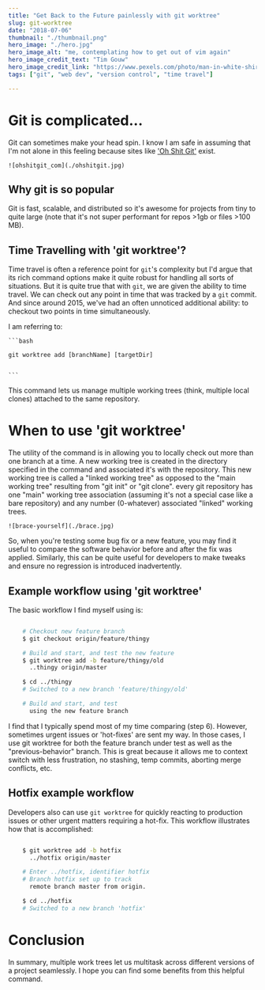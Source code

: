 ```yaml
---
title: "Get Back to the Future painlessly with git worktree"
slug: git-worktree
date: "2018-07-06"
thumbnail: "./thumbnail.png"
hero_image: "./hero.jpg"
hero_image_alt: "me, contemplating how to get out of vim again"
hero_image_credit_text: "Tim Gouw"
hero_image_credit_link: "https://www.pexels.com/photo/man-in-white-shirt-using-macbook-pro-52608/"
tags: ["git", "web dev", "version control", "time travel"]

---
```


# Git is complicated...
Git can sometimes make your head spin. I know I am safe in assuming that I'm not alone in this feeling because sites like ['Oh Shit Git'](https://ohshitgit.com) exist.

    ![ohshitgit_com](./ohshitgit.jpg)

## Why git is so popular
Git is fast, scalable, and distributed so it's awesome for projects from tiny to quite large (note that it's not super performant for repos >1gb or files >100 MB).

## Time Travelling with 'git worktree'?
Time travel is often a reference point for `git`'s complexity but I'd argue that its rich command options make it quite robust for handling all sorts of situations. But it is quite true that with `git`, we are given the ability to time travel. We can check out any point in time that was tracked by a `git` commit. And since around 2015, we've had an often unnoticed additional ability: to checkout two points in time simultaneously.

I am referring to:

    ```bash

    git worktree add [branchName] [targetDir]
    
    
    ```


This command lets us manage multiple working trees (think, multiple local clones) attached to the same repository.

# When to use 'git worktree'

The utility of the command is in allowing you to locally check out more than one branch at a time. A new working tree is created in the directory specified in the command and associated it's with the repository. This new working tree is called a "linked working tree" as opposed to the "main working tree" resulting from "git init" or "git clone". every git repository has one "main" working tree association (assuming it's not a special case like a bare repository) and any number (0-whatever) associated "linked" working trees.

    ![brace-yourself](./brace.jpg)


So, when you're testing some bug fix or a new feature, you may find it useful to compare the software behavior before and after the fix was applied. Similarly, this can be quite useful for developers to make tweaks and ensure no regression is introduced inadvertently.

## Example workflow using 'git worktree'
The basic workflow I find myself using is:

  ```bash

      # Checkout new feature branch
      $ git checkout origin/feature/thingy

      # Build and start, and test the new feature
      $ git worktree add -b feature/thingy/old
        ..thingy origin/master

      $ cd ../thingy
      # Switched to a new branch 'feature/thingy/old'

      # Build and start, and test
        using the new feature branch

  ```

I find that I typically spend most of my time comparing (step 6). However, sometimes urgent issues or 'hot-fixes' are sent my way. In those cases, I use git worktree for both the feature branch under test as well as the "previous-behavior" branch. This is great because it allows me to context switch with less frustration, no stashing, temp commits, aborting merge conflicts, etc.

## Hotfix example workflow
Developers also can use `git worktree` for quickly reacting to production issues or other urgent matters requiring a hot-fix. This workflow illustrates how that is accomplished:
```bash

    $ git worktree add -b hotfix
      ../hotfix origin/master

    # Enter ../hotfix, identifier hotfix
    # Branch hotfix set up to track
      remote branch master from origin.

    $ cd ../hotfix
    # Switched to a new branch 'hotfix'


```

# Conclusion
In summary, multiple work trees let us multitask across different versions of a project seamlessly. I hope you can find some benefits from this helpful command.
